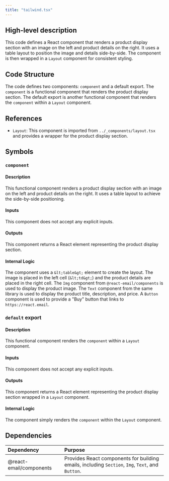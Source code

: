 ```yaml
---
title: "tailwind.tsx"
---
```


## High-level description
This code defines a React component that renders a product display section with an image on the left and product details on the right. It uses a table layout to position the image and details side-by-side. The component is then wrapped in a `Layout` component for consistent styling.

## Code Structure
The code defines two components: `component` and a default export. The `component` is a functional component that renders the product display section. The default export is another functional component that renders the `component` within a `Layout` component.

## References
- `Layout`: This component is imported from `../_components/layout.tsx` and provides a wrapper for the product display section.

## Symbols

### `component`
#### Description
This functional component renders a product display section with an image on the left and product details on the right. It uses a table layout to achieve the side-by-side positioning.

#### Inputs
This component does not accept any explicit inputs.

#### Outputs
This component returns a React element representing the product display section.

#### Internal Logic
The component uses a `&lt;table&gt;` element to create the layout. The image is placed in the left cell (`&lt;td&gt;`) and the product details are placed in the right cell. The `Img` component from `@react-email/components` is used to display the product image. The `Text` component from the same library is used to display the product title, description, and price. A `Button` component is used to provide a "Buy" button that links to `https://react.email`.

### `default` export
#### Description
This functional component renders the `component` within a `Layout` component.

#### Inputs
This component does not accept any explicit inputs.

#### Outputs
This component returns a React element representing the product display section wrapped in a `Layout` component.

#### Internal Logic
The component simply renders the `component` within the `Layout` component.

## Dependencies
| Dependency | Purpose |
|:-----------|:--------|
| @react-email/components | Provides React components for building emails, including `Section`, `Img`, `Text`, and `Button`. |

